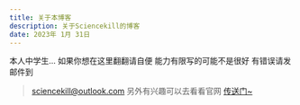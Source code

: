 ```yaml
---
title: 关于本博客
description: 关于Sciencekill的博客
date: 2023年 1月 31日
---
```


本人中学生...
如果你想在这里翻翻请自便
能力有限写的可能不是很好
有错误请发邮件到 
> sciencekill@outlook.com
另外有兴趣可以去看看官网 [传送门~](https://sciencekill.netlify.app)